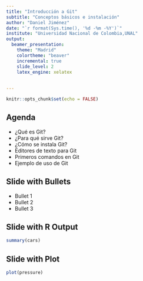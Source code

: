 ```yaml
---
title: "Introducción a Git"
subtitle: "Conceptos básicos e instalación"
author: "Daniel Jiménez"
date: "`r format(Sys.time(), '%d -%m -%Y')`"
institute: "Universidad Nacional de Colombia,UNAL"
output: 
  beamer_presentation:
    theme: "Madrid"
    colortheme: "beaver"
    incremental: true
    slide_level: 2
    latex_engine: xelatex
 
  
---
```


```r
knitr::opts_chunk$set(echo = FALSE)
```

## Agenda

* ¿Qué es Git?
* ¿Para qué sirve Git?
* ¿Cómo se instala Git?
* Editores de texto para Git
* Primeros comandos en Git
* Ejemplo de uso de Git

## Slide with Bullets

- Bullet 1
- Bullet 2
- Bullet 3

## Slide with R Output

```r
summary(cars)
```

## Slide with Plot

```r
plot(pressure)
```

